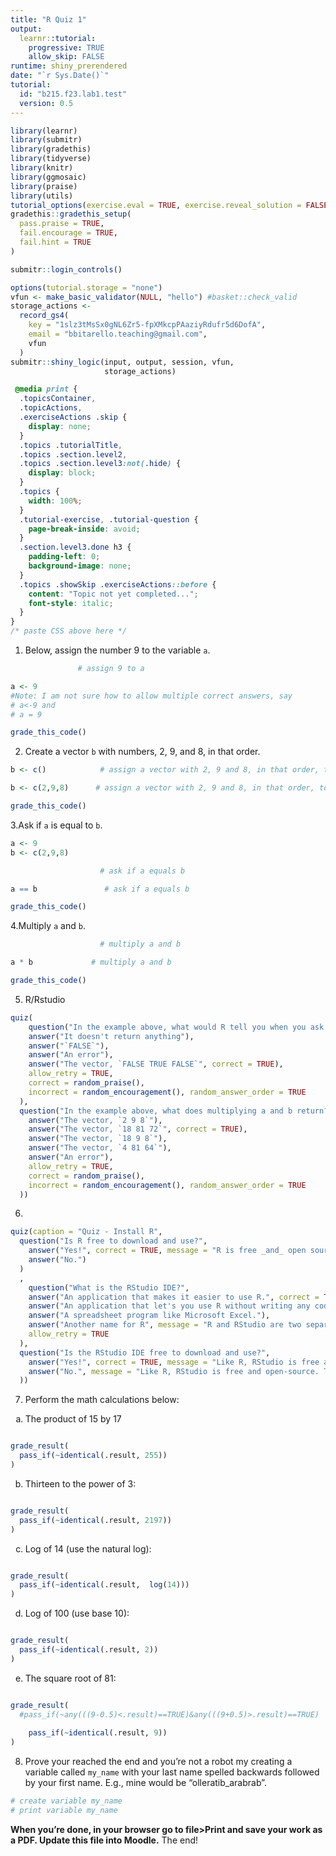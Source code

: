 ```yaml
---
title: "R Quiz 1"
output: 
  learnr::tutorial:
    progressive: TRUE
    allow_skip: FALSE
runtime: shiny_prerendered
date: "`r Sys.Date()`"
tutorial:
  id: "b215.f23.lab1.test"
  version: 0.5
---
```


```r
library(learnr)
library(submitr)
library(gradethis)
library(tidyverse)
library(knitr)
library(ggmosaic)
library(praise)
library(utils)
tutorial_options(exercise.eval = TRUE, exercise.reveal_solution = FALSE, exercise.timelimit = 60)
gradethis::gradethis_setup(
  pass.praise = TRUE,
  fail.encourage = TRUE,
  fail.hint = TRUE
)

```
```r
submitr::login_controls()
```

```r
options(tutorial.storage = "none")
vfun <- make_basic_validator(NULL, "hello") #basket::check_valid
storage_actions <- 
  record_gs4(
    key = "1slz3tMsSx0gNL6Zr5-fpXMkcpPAaziyRdufr5d6DofA",
    email = "bbitarello.teaching@gmail.com",
    vfun
  )
submitr::shiny_logic(input, output, session, vfun,
                     storage_actions)
```

```css
 @media print {
  .topicsContainer,
  .topicActions,
  .exerciseActions .skip {
    display: none;
  }
  .topics .tutorialTitle,
  .topics .section.level2,
  .topics .section.level3:not(.hide) {
    display: block;
  }
  .topics {
    width: 100%;
  }
  .tutorial-exercise, .tutorial-question {
    page-break-inside: avoid;
  }
  .section.level3.done h3 {
    padding-left: 0;
    background-image: none;
  }
  .topics .showSkip .exerciseActions::before {
    content: "Topic not yet completed...";
    font-style: italic;
  }
}
/* paste CSS above here */
```

1. Below, assign the number 9 to the variable `a`.


```r
               # assign 9 to a
```

```r
a <- 9                
#Note: I am not sure how to allow multiple correct answers, say
# a<-9 and 
# a = 9
```


```r
grade_this_code()

```

2. Create a vector `b` with numbers, 2, 9, and 8, in that order.

```r
b <- c()            # assign a vector with 2, 9 and 8, in that order, to b
```


```r
b <- c(2,9,8)      # assign a vector with 2, 9 and 8, in that order, to b 
```

```r
grade_this_code()
```


3.Ask if `a` is equal to `b`.
```r
a <- 9
b <- c(2,9,8)
```

```r
                    # ask if a equals b 
```

```r
a == b               # ask if a equals b 
```

```r
grade_this_code()
```

4.Multiply `a` and `b`.
```r
                    # multiply a and b
```


```r
a * b             # multiply a and b 
```

```r
grade_this_code()
```


5. R/Rstudio
```r
quiz(
    question("In the example above, what would R tell you when you ask it if a equals b?",
    answer("It doesn't return anything"),
    answer("`FALSE`"),
    answer("An error"),
    answer("The vector, `FALSE TRUE FALSE`", correct = TRUE),
    allow_retry = TRUE,
    correct = random_praise(),
    incorrect = random_encouragement(), random_answer_order = TRUE
  ),
  question("In the example above, what does multiplying a and b return?",
    answer("The vector, `2 9 8`"),
    answer("The vector, `18 81 72`", correct = TRUE),
    answer("The vector, `18 9 8`"),
    answer("The vector, `4 81 64`"),
    answer("An error"),
    allow_retry = TRUE,
    correct = random_praise(),
    incorrect = random_encouragement(), random_answer_order = TRUE
  ))
```


6. 
```r
quiz(caption = "Quiz - Install R",
  question("Is R free to download and use?",
    answer("Yes!", correct = TRUE, message = "R is free _and_ open source, which means that anyone can read, use, and copy the source code of the R language."),
    answer("No.")
  )
  ,
    question("What is the RStudio IDE?",
    answer("An application that makes it easier to use R.", correct = TRUE, message = "RStudio organizes your workspace and makes it easier to write, use, debug, and save R code. I highly recommend it and will rely on the RStudio IDE in several tutorials."),
    answer("An application that let's you use R without writing any code", message = "And thank goodness! Code provides a reproducible record of your work, which is essential for data science."),
    answer("A spreadsheet program like Microsoft Excel."),
    answer("Another name for R", message = "R and RStudio are two separate things. R is a language, like English. Think of RStudio as a program that helps you use the language, kind of like how a word processing program helps you write in English."),
    allow_retry = TRUE
  ),
  question("Is the RStudio IDE free to download and use?",
    answer("Yes!", correct = TRUE, message = "Like R, RStudio is free and open-source. There do exist professional versions of RStudio with enhanced features, but we will not rely on those features in these tutorials."),
    answer("No.", message = "Like R, RStudio is free and open-source. There do exist professional versions of RStudio with enhanced features, but we will not rely on those features in these tutorials.")
  ))
```



7. Perform the math calculations below:

a) The product of 15 by 17

```r

```

```r
grade_result(
  pass_if(~identical(.result, 255))
)

```

b) Thirteen to the power of 3:

```r

```
```r
grade_result(
  pass_if(~identical(.result, 2197))
)  
```  
c) Log of 14 (use the natural log):

```r

```

```r
grade_result(
  pass_if(~identical(.result,  log(14)))
)  
```  

d) Log of 100 (use base 10):

```r

```

```r
grade_result(
  pass_if(~identical(.result, 2))
)  
```  

e) The square root of 81:
```r

```

```r
grade_result(
  #pass_if(~any(((9-0.5)<.result)==TRUE)&any(((9+0.5)>.result)==TRUE)
      
    pass_if(~identical(.result, 9))
)  
```  

8. Prove your reached the end and you're not a robot my creating a variable called `my_name` with your last name spelled backwards followed by your first name. E.g., mine would be "olleratib_arabrab".
 


```r
# create variable my_name
# print variable my_name
```


**When you're done, in your browser go to file>Print and save your work as a PDF. Update this file into Moodle.**
The end!


